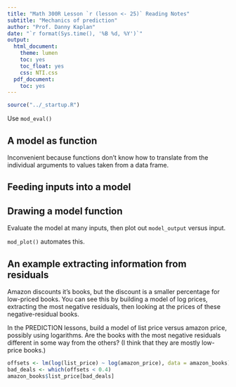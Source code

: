 ```yaml
---
title: "Math 300R Lesson `r (lesson <- 25)` Reading Notes"
subtitle: "Mechanics of prediction"
author: "Prof. Danny Kaplan"
date: "`r format(Sys.time(), '%B %d, %Y')`"
output:
  html_document:
    theme: lumen
    toc: yes
    toc_float: yes
    css: NTI.css
  pdf_document:
    toc: yes
---
```


```r
source("../_startup.R")
```

Use `mod_eval()`

## A model as function

Inconvenient because functions don't know how to translate from the individual arguments to values taken from a data frame.

## Feeding inputs into a model

## Drawing a model function

Evaluate the model at many inputs, then plot out `model_output` versus input.

`mod_plot()` automates this.

## An example extracting information from residuals

Amazon discounts it's books, but the discount is a smaller percentage for low-priced books.  You can see this by building a model of log prices, extracting the most negative residuals, then looking at the prices of these negative-residual books. 

In the PREDICTION lessons, build a model of list price versus amazon price, possibly using logarithms. Are the books with the most negative residuals different in some way from the others? (I think that they are mostly low-price books.)

```r
offsets <- lm(log(list_price) ~ log(amazon_price), data = amazon_books) %>% residuals()
bad_deals <- which(offsets < 0.4)
amazon_books$list_price[bad_deals]
```

